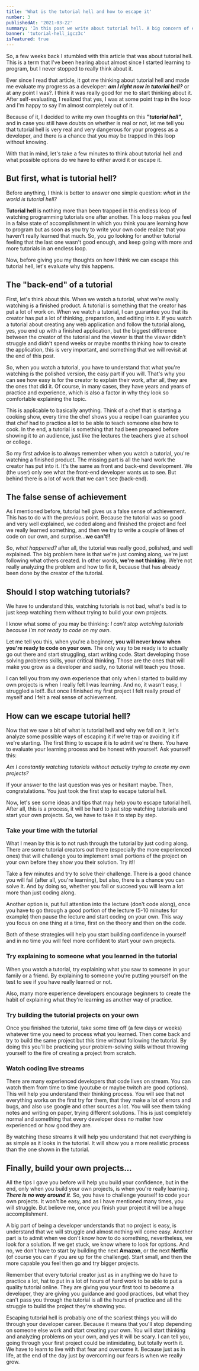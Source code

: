 ```yaml
---
title: 'What is the tutorial hell and how to escape it'
number: 3
publishedAt: '2021-03-22'
summary: 'In this post we write about tutorial hell. A big concern of every beginner programmer, we will see exactly what is tutorial hell, why it is dangerous for developers and how to escape it.'
banner: 'tutorial-hell_igcz3c'
isFeatured: true
---
```


So, a few weeks back I stumbled with this article that was about tutorial hell. This is a term that I've been hearing about almost since I started learning to program, but I never stopped to really think about it.

Ever since I read that article, it got me thinking about tutorial hell and made me evaluate my progress as a developer: ***am I right now in tutorial hell?*** or at any point I was?. I think it was really good for me to start thinking about it. After self-evaluating, I realized that yes, I was at some point trap in the loop and I'm happy to say I'm almost completely out of it.

Because of it, I decided to write my own thoughts on this ***"tutorial hell"***, and in case you still have doubts on whether is real or not, let me tell you that tutorial hell is very real and very dangerous for your progress as a developer, and there is a chance that you may be trapped in this loop without knowing.

With that in mind, let's take a few minutes to think about tutorial hell and what possible options do we have to either avoid it or escape it.

## But first, what is tutorial hell?

Before anything, I think is better to answer one simple question: *what in the world is tutorial hell?*

**Tutorial hell** is nothing more than been trapped in this endless loop of watching programming tutorials one after another. This loop makes you feel in a false state of accomplishment in which you think you are learning how to program but as soon as you try to write your own code realize that you haven't really learned that much. So, you go looking for another tutorial feeling that the last one wasn't good enough, and keep going with more and more tutorials in an endless loop.

Now, before giving you my thoughts on how I think we can escape this tutorial hell, let's evaluate why this happens.

## The "back-end" of a tutorial

First, let's think about this. When we watch a tutorial, what we're really watching is a finished product. A tutorial is something that the creator has put a lot of work on. When we watch a tutorial, I can guarantee you that its creator has put a lot of thinking, preparation, and editing into it. If you watch a tutorial about creating any web application and follow the tutorial along, yes, you end up with a finished application, but the biggest difference between the creator of the tutorial and the viewer is that the viewer didn't struggle and didn't spend weeks or maybe months thinking how to create the application, this is very important, and something that we will revisit at the end of this post.

So, when you watch a tutorial, you have to understand that what you're watching is the polished version, the easy part if you will. That's why you can see how easy is for the creator to explain their work, after all, they are the ones that did it. Of course, in many cases, they have years and years of practice and experience, which is also a factor in why they look so comfortable explaining the topic.

This is applicable to basically anything. Think of a chef that is starting a cooking show, every time the chef shows you a recipe I can guarantee you that chef had to practice a lot to be able to teach someone else how to cook. In the end, a tutorial is something that had been prepared before showing it to an audience, just like the lectures the teachers give at school or college.

So my first advice is to always remember when you watch a tutorial, you're watching a finished product. The missing part is all the hard work the creator has put into it. It's the same as front and back-end development. We (the user) only see what the front-end developer wants us to see. But behind there is a lot of work that we can't see (back-end).

## The false sense of achievement

As I mentioned before, tutorial hell gives us a false sense of achievement. This has to do with the previous point. Because the tutorial was so good and very well explained, we coded along and finished the project and feel we really learned something, and then we try to write a couple of lines of code on our own, and surprise...**we can't!!**

So, *what happened?* after all, the tutorial was really good, polished, and well explained. The big problem here is that we're just coming along, we're just following what others created. In other words, **we're not thinking**. We're not really analyzing the problem and how to fix it, because that has already been done by the creator of the tutorial.

## Should I stop watching tutorials?

We have to understand this, watching tutorials is not bad, what's bad is to just keep watching them without trying to build your own projects.

I know what some of you may be thinking: *I can't stop watching tutorials because I'm not ready to code on my own*.

Let me tell you this, when you're a beginner, **you will never know when you're ready to code on your own**. The only way to be ready is to actually go out there and start struggling, start writing code. Start developing those solving problems skills, your critical thinking. Those are the ones that will make you grow as a developer and sadly, no tutorial will teach you those.

I can tell you from my own experience that only when I started to build my own projects is when I really felt I was learning. And no, it wasn't easy, I struggled a lot!!. But once I finished my first project I felt really proud of myself and I felt a real sense of achievement.

## How can we escape tutorial hell?

Now that we saw a bit of what is tutorial hell and why we fall on it, let's analyze some possible ways of escaping it if we're trap or avoiding it if we're starting. The first thing to escape it is to admit we're there. You have to evaluate your learning process and be honest with yourself. Ask yourself this:

*Am I constantly watching tutorials without actually trying to create my own projects?*

If your answer to the last question was yes or hesitant maybe. Then, congratulations. You just took the first step to escape tutorial hell.

Now, let's see some ideas and tips that may help you to escape tutorial hell. After all, this is a process, it will be hard to just stop watching tutorials and start your own projects. So, we have to take it to step by step.

### Take your time with the tutorial

What I mean by this is to not rush through the tutorial by just coding along. There are some tutorial creators out there (especially the more experienced ones) that will challenge you to implement small portions of the project on your own before they show you their solution. Try it!!

Take a few minutes and try to solve their challenge. There is a good chance you will fail (after all, you're learning), but also, there is a chance you can solve it. And by doing so, whether you fail or succeed you will learn a lot more than just coding along.

Another option is, put full attention into the lecture (don't code along), once you have to go through a good portion of the lecture (5-10 minutes for example) then pause the lecture and start coding on your own. This way you focus on one thing at a time, first on the theory and then on the code.

Both of these strategies will help you start building confidence in yourself and in no time you will feel more confident to start your own projects.

### Try explaining to someone what you learned in the tutorial

When you watch a tutorial, try explaining what you saw to someone in your family or a friend. By explaining to someone you're putting yourself on the test to see if you have really learned or not.

Also, many more experience developers encourage beginners to create the habit of explaining what they're learning as another way of practice.

### Try building the tutorial projects on your own

Once you finished the tutorial, take some time off (a few days or weeks) whatever time you need to process what you learned. Then come back and try to build the same project but this time without following the tutorial. By doing this you'll be practicing your problem-solving skills without throwing yourself to the fire of creating a project from scratch.

### Watch coding live streams

There are many experienced developers that code lives on stream. You can watch them from time to time (youtube or maybe twitch are good options). This will help you understand their thinking process. You will see that not everything works on the first try for them, that they make a lot of errors and bugs, and also use google and other sources a lot. You will see them taking notes and writing on paper, trying different solutions. This is just completely normal and something that every developer does no matter how experienced or how good they are.

By watching these streams it will help you understand that not everything is as simple as it looks in the tutorial. It will show you a more realistic process than the one shown in the tutorial.

## Finally, build your own projects...

All the tips I gave you before will help you build your confidence, but in the end, only when you build your own projects, is when you're really learning. ***There is no way around it***. So, you have to challenge yourself to code your own projects. It won't be easy, and as I have mentioned many times, you will struggle. But believe me, once you finish your project it will be a huge accomplishment.

A big part of being a developer understands that no project is easy, is understand that we will struggle and almost nothing will come easy. Another part is to admit when we don't know how to do something, nevertheless, we look for a solution. If we get stuck, we know where to look for options. And no, we don't have to start by building the next **Amazon**, or the next **Netflix** (of course you can if you are up for the challenge). Start small, and then the more capable you feel then go and try bigger projects.

Remember that every tutorial creator just as in anything we do have to practice a lot, hat to put in a lot of hours of hard work to be able to put a quality tutorial online. They are giving you your first tool to become a developer, they are giving you guidance and good practices, but what they can't pass you through the tutorial is all the hours of practice and all the struggle to build the project they're showing you.

Escaping tutorial hell is probably one of the scariest things you will do through your developer career. Because it means that you'll stop depending on someone else work and start creating your own. You will start thinking and analyzing problems on your own, and yes it will be scary. I can tell you, going through your first project could be intimidating, but totally worth it. We have to learn to live with that fear and overcome it. Because just as in life, at the end of the day just by overcoming our fears is when we really grow.

